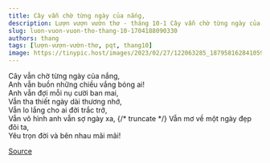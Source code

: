 ```yaml
---
title: Cây vẫn chờ từng ngày của nắng,
description: Lượn vượn vườn thơ - tháng 10-1 Cây vẫn chờ từng ngày của nắng, Anh vẫn buồn những chiều vắng bóng ai!
slug: luon-vuon-vuon-tho-thang-10-1704188090330
authors: thang
tags: [lượn-vượn-vườn-thơ, pqt, thang10]
image: https://tinypic.host/images/2023/02/27/122063285_187958162841059_5267763348525919975_n.th.jpg
---
```


Cây vẫn chờ từng ngày của nắng,\
Anh vẫn buồn những chiều vắng bóng ai!\
Anh vẫn đợi mỗi nụ cười ban mai,\
Vẫn tha thiết ngày dài thương nhớ,\
Vẫn lo lắng cho ai đời trắc trở,\
Vẫn vô hình anh vẫn sợ ngày xa,
{/* truncate */}
Vẫn mơ về một ngày đẹp đôi ta,\
Yêu trọn đời và bên nhau mãi mãi!

[Source](https://www.facebook.com/ape.poem/posts/pfbid0L5qX1m6g5fvsvNKanCSYtAk7dP4PSLJs95EWZQ9M2rYTnyntgLgtZEuMVjsEf5GFl)
